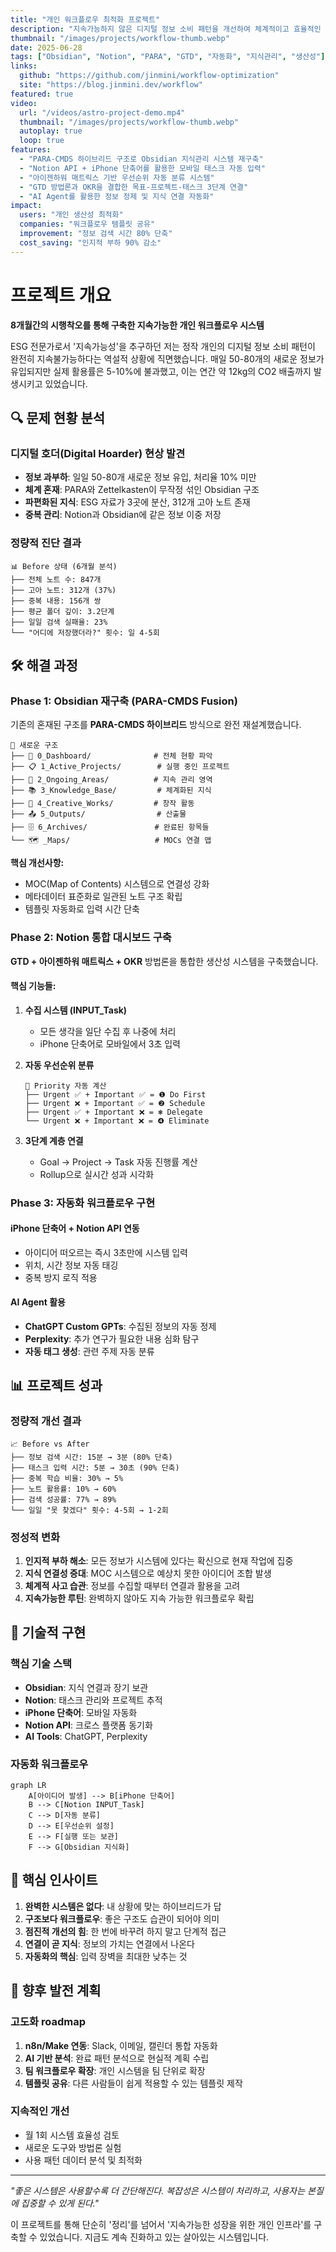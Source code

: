 ```yaml
---
title: "개인 워크플로우 최적화 프로젝트"
description: "지속가능하지 않은 디지털 정보 소비 패턴을 개선하여 체계적이고 효율적인 개인 지식관리 워크플로우를 구축"
thumbnail: "/images/projects/workflow-thumb.webp"
date: 2025-06-28
tags: ["Obsidian", "Notion", "PARA", "GTD", "자동화", "지식관리", "생산성"]
links:
  github: "https://github.com/jinmini/workflow-optimization"
  site: "https://blog.jinmini.dev/workflow"
featured: true
video:
  url: "/videos/astro-project-demo.mp4"
  thumbnail: "/images/projects/workflow-thumb.webp"
  autoplay: true
  loop: true
features:
  - "PARA-CMDS 하이브리드 구조로 Obsidian 지식관리 시스템 재구축"
  - "Notion API + iPhone 단축어를 활용한 모바일 태스크 자동 입력"
  - "아이젠하워 매트릭스 기반 우선순위 자동 분류 시스템"
  - "GTD 방법론과 OKR을 결합한 목표-프로젝트-태스크 3단계 연결"
  - "AI Agent를 활용한 정보 정제 및 지식 연결 자동화"
impact:
  users: "개인 생산성 최적화"
  companies: "워크플로우 템플릿 공유"
  improvement: "정보 검색 시간 80% 단축"
  cost_saving: "인지적 부하 90% 감소"
---
```


# 프로젝트 개요

**8개월간의 시행착오를 통해 구축한 지속가능한 개인 워크플로우 시스템**

ESG 전문가로서 '지속가능성'을 추구하던 저는 정작 개인의 디지털 정보 소비 패턴이 완전히 지속불가능하다는 역설적 상황에 직면했습니다. 매일 50-80개의 새로운 정보가 유입되지만 실제 활용률은 5-10%에 불과했고, 이는 연간 약 12kg의 CO2 배출까지 발생시키고 있었습니다.

## 🔍 문제 현황 분석

### 디지털 호더(Digital Hoarder) 현상 발견

- **정보 과부하**: 일일 50-80개 새로운 정보 유입, 처리율 10% 미만
- **체계 혼재**: PARA와 Zettelkasten이 무작정 섞인 Obsidian 구조
- **파편화된 지식**: ESG 자료가 3곳에 분산, 312개 고아 노트 존재
- **중복 관리**: Notion과 Obsidian에 같은 정보 이중 저장

### 정량적 진단 결과

```
📊 Before 상태 (6개월 분석)
├── 전체 노트 수: 847개
├── 고아 노트: 312개 (37%)
├── 중복 내용: 156개 쌍
├── 평균 폴더 깊이: 3.2단계
├── 일일 검색 실패율: 23%
└── "어디에 저장했더라?" 횟수: 일 4-5회
```

## 🛠️ 해결 과정

### Phase 1: Obsidian 재구축 (PARA-CMDS Fusion)

기존의 혼재된 구조를 **PARA-CMDS 하이브리드** 방식으로 완전 재설계했습니다.

```
📁 새로운 구조
├── 🎯 0_Dashboard/              # 전체 현황 파악
├── 📋 1_Active_Projects/        # 실행 중인 프로젝트
├── 🌱 2_Ongoing_Areas/          # 지속 관리 영역
├── 📚 3_Knowledge_Base/         # 체계화된 지식
├── 🎨 4_Creative_Works/         # 창작 활동
├── 📤 5_Outputs/                # 산출물
├── 🗄️ 6_Archives/               # 완료된 항목들
└── 🗺️ _Maps/                   # MOCs 연결 맵
```

**핵심 개선사항:**
- MOC(Map of Contents) 시스템으로 연결성 강화
- 메타데이터 표준화로 일관된 노트 구조 확립
- 템플릿 자동화로 입력 시간 단축

### Phase 2: Notion 통합 대시보드 구축

**GTD + 아이젠하워 매트릭스 + OKR** 방법론을 통합한 생산성 시스템을 구축했습니다.

#### 핵심 기능들:

1. **수집 시스템 (INPUT_Task)**
   - 모든 생각을 일단 수집 후 나중에 처리
   - iPhone 단축어로 모바일에서 3초 입력

2. **자동 우선순위 분류**
   ```
   🎯 Priority 자동 계산
   ├── Urgent ✅ + Important ✅ = ❶ Do First
   ├── Urgent ❌ + Important ✅ = ❷ Schedule
   ├── Urgent ✅ + Important ❌ = ❃ Delegate
   └── Urgent ❌ + Important ❌ = ❹ Eliminate
   ```

3. **3단계 계층 연결**
   - Goal → Project → Task 자동 진행률 계산
   - Rollup으로 실시간 성과 시각화

### Phase 3: 자동화 워크플로우 구현

#### iPhone 단축어 + Notion API 연동
- 아이디어 떠오르는 즉시 3초만에 시스템 입력
- 위치, 시간 정보 자동 태깅
- 중복 방지 로직 적용

#### AI Agent 활용
- **ChatGPT Custom GPTs**: 수집된 정보의 자동 정제
- **Perplexity**: 추가 연구가 필요한 내용 심화 탐구
- **자동 태그 생성**: 관련 주제 자동 분류

## 📊 프로젝트 성과

### 정량적 개선 결과

```
📈 Before vs After
├── 정보 검색 시간: 15분 → 3분 (80% 단축)
├── 태스크 입력 시간: 5분 → 30초 (90% 단축)
├── 중복 학습 비율: 30% → 5%
├── 노트 활용률: 10% → 60%
├── 검색 성공률: 77% → 89%
└── 일일 "못 찾겠다" 횟수: 4-5회 → 1-2회
```

### 정성적 변화

1. **인지적 부하 해소**: 모든 정보가 시스템에 있다는 확신으로 현재 작업에 집중
2. **지식 연결성 증대**: MOC 시스템으로 예상치 못한 아이디어 조합 발생
3. **체계적 사고 습관**: 정보를 수집할 때부터 연결과 활용을 고려
4. **지속가능한 루틴**: 완벽하지 않아도 지속 가능한 워크플로우 확립

## 🔧 기술적 구현

### 핵심 기술 스택

- **Obsidian**: 지식 연결과 장기 보관
- **Notion**: 태스크 관리와 프로젝트 추적
- **iPhone 단축어**: 모바일 자동화
- **Notion API**: 크로스 플랫폼 동기화
- **AI Tools**: ChatGPT, Perplexity

### 자동화 워크플로우

```mermaid
graph LR
    A[아이디어 발생] --> B[iPhone 단축어]
    B --> C[Notion INPUT_Task]
    C --> D[자동 분류]
    D --> E[우선순위 설정]
    E --> F[실행 또는 보관]
    F --> G[Obsidian 지식화]
```

## 🎯 핵심 인사이트

1. **완벽한 시스템은 없다**: 내 상황에 맞는 하이브리드가 답
2. **구조보다 워크플로우**: 좋은 구조도 습관이 되어야 의미
3. **점진적 개선의 힘**: 한 번에 바꾸려 하지 말고 단계적 접근
4. **연결이 곧 지식**: 정보의 가치는 연결에서 나온다
5. **자동화의 핵심**: 입력 장벽을 최대한 낮추는 것

## 🚀 향후 발전 계획

### 고도화 roadmap

1. **n8n/Make 연동**: Slack, 이메일, 캘린더 통합 자동화
2. **AI 기반 분석**: 완료 패턴 분석으로 현실적 계획 수립
3. **팀 워크플로우 확장**: 개인 시스템을 팀 단위로 확장
4. **템플릿 공유**: 다른 사람들이 쉽게 적용할 수 있는 템플릿 제작

### 지속적인 개선

- 월 1회 시스템 효율성 검토
- 새로운 도구와 방법론 실험
- 사용 패턴 데이터 분석 및 최적화

---

*"좋은 시스템은 사용할수록 더 간단해진다. 복잡성은 시스템이 처리하고, 사용자는 본질에 집중할 수 있게 된다."*

이 프로젝트를 통해 단순히 '정리'를 넘어서 '지속가능한 성장을 위한 개인 인프라'를 구축할 수 있었습니다. 지금도 계속 진화하고 있는 살아있는 시스템입니다. 